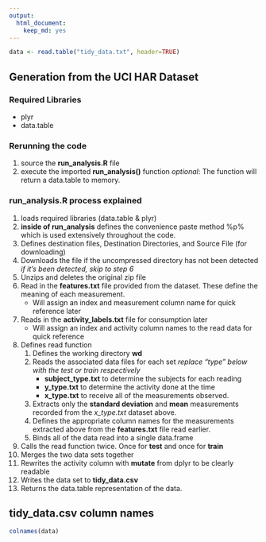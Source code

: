 ```yaml
---
output: 
  html_document: 
    keep_md: yes
---
```

```r
data <- read.table("tidy_data.txt", header=TRUE)
```

## Generation from the UCI HAR Dataset
### Required Libraries
* plyr
* data.table

### Rerunning the code
1. source the **run_analysis.R** file
2. execute the imported **run_analysis()** function
  _optional_: The function will return a data.table to memory.

### run_analysis.R process explained
1. loads required libraries (data.table & plyr)
2. **inside of run_analysis** defines the convenience paste method %p% which is used extensively throughout the code.
3. Defines destination files, Destination Directories, and Source File (for downloading)
4. Downloads the file if the uncompressed directory has not been detected _if it's been detected, skip to step 6_
5. Unzips and deletes the original zip file
6. Read in the **features.txt** file provided from the dataset. These define the meaning of each measurement.
    * Will assign an index and measurement column name for quick reference later
7. Reads in the **activity_labels.txt** file for consumption later
    * Will assign an index and activity column names to the read data for quick reference
8. Defines read function
    1. Defines the working directory **wd**
    2. Reads the associated data files for each set _replace "type" below with the test or train respectively_
        * **subject_type.txt** to determine the subjects for each reading
        * **y_type.txt** to determine the activity done at the time
        * **x_type.txt** to receive all of the measurements observed.
    3. Extracts only the **standard deviation** and **mean** measurements recorded from the _x_type.txt_ dataset above.
    4. Defines the appropriate column names for the measurements extracted above from the **features.txt** file read earlier.
    5. Binds all of the data read into a single data.frame
9. Calls the read function twice. Once for **test** and once for **train**
10. Merges the two data sets together
11. Rewrites the activity column with **mutate** from dplyr to be clearly readable
12. Writes the data set to **tidy_data.csv**
13. Returns the data.table representation of the data.

## tidy_data.csv column names
```r
colnames(data)
```